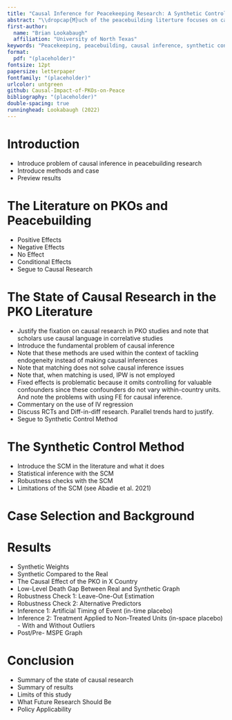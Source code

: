 ```yaml
---
title: "Causal Inference for Peacekeeping Research: A Synthetic Control Approach"
abstract: "\\dropcap{M}uch of the peacebuilding literture focuses on causal relationships but neglects causal methods. In many instances, talk of 'correlation' and 'association' is insufficient with the avaliability of contemporary causal inference methods. This study furthers the study of peacebuilding by analyzing the impact of a U.N. peacekeeping operation (PKO) in X. Introducing the synthetic control method to the peacekeeping literature, I find X. Given the causal effect demonstrated by this study, the results from this analysis offer important insights for policymakers."
first-author:
  name: "Brian Lookabaugh"
  affiliation: "University of North Texas"
keywords: "Peacekeeping, peacebuilding, causal inference, synthetic control method"
format: 
  pdf: "(placeholder)"
fontsize: 12pt
papersize: letterpaper
fontfamily: "(placeholder)"
urlcolor: untgreen
github: Causal-Impact-of-PKOs-on-Peace
bibliography: "(placeholder)"
double-spacing: true
runninghead: Lookabaugh (2022)
---
```


# Introduction

-   Introduce problem of causal inference in peacebuilding research
-   Introduce methods and case
-   Preview results

# The Literature on PKOs and Peacebuilding

-   Positive Effects
-   Negative Effects
-   No Effect
-   Conditional Effects
-   Segue to Causal Research

# The State of Causal Research in the PKO Literature

-   Justify the fixation on causal research in PKO studies and note that scholars use causal language in correlative studies
-   Introduce the fundamental problem of causal inference
-   Note that these methods are used within the context of tackling endogeneity instead of making causal inferences
-   Note that matching does not solve causal inference issues
-   Note that, when matching is used, IPW is not employed
-   Fixed effects is problematic because it omits controlling for valuable confounders since these confounders do not vary within-country units. And note the problems with using FE for causal inference.
-   Commentary on the use of IV regression
-   Discuss RCTs and Diff-in-diff research. Parallel trends hard to justify.
-   Segue to Synthetic Control Method

# The Synthetic Control Method

-   Introduce the SCM in the literature and what it does
-   Statistical inference with the SCM
-   Robustness checks with the SCM
-   Limitations of the SCM (see Abadie et al. 2021)

# Case Selection and Background

# Results

-   Synthetic Weights
-   Synthetic Compared to the Real
-   The Causal Effect of the PKO in X Country
-   Low-Level Death Gap Between Real and Synthetic Graph
-   Robustness Check 1: Leave-One-Out Estimation
-   Robustness Check 2: Alternative Predictors
-   Inference 1: Artificial Timing of Event (in-time placebo)
-   Inference 2: Treatment Applied to Non-Treated Units (in-space placebo) - With and Without Outliers
-   Post/Pre- MSPE Graph

# Conclusion

-   Summary of the state of causal research
-   Summary of results
-   Limits of this study
-   What Future Research Should Be
-   Policy Applicability
